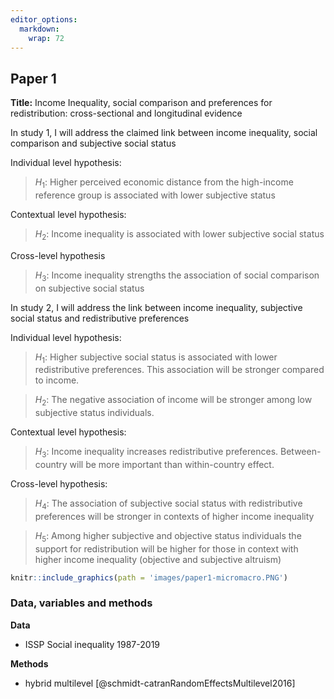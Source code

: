 ```yaml
---
editor_options:
  markdown:
    wrap: 72
---
```


## Paper 1

**Title:** Income Inequality, social comparison and preferences for redistribution: cross-sectional and longitudinal evidence

In study 1, I will address the claimed link between income inequality, social comparison and subjective social status

Individual level hypothesis:

> $H_1$: Higher perceived economic distance from the high-income reference group is associated with lower subjective status

Contextual level hypothesis:

> $H_2$: Income inequality is associated with lower subjective social status

Cross-level hypothesis

> $H_3$: Income inequality strengths the association of social comparison on subjective social status

In study 2, I will address the link between income inequality, subjective social status and redistributive preferences

Individual level hypothesis:

> $H_1$: Higher subjective social status is associated with lower redistributive preferences. This association will be stronger compared to income.

> $H_2$: The negative association of income will be stronger among low subjective status individuals.

Contextual level hypothesis:

> $H_3$: Income inequality increases redistributive preferences. Between-country will be more important than within-country effect.

Cross-level hypothesis:

> $H_4$: The association of subjective social status with redistributive preferences will be stronger in contexts of higher income inequality 

>  $H_5$: Among higher subjective and objective status individuals the support for redistribution will be higher for those in context with higher income inequality (objective and subjective altruism)  


```r
knitr::include_graphics(path = 'images/paper1-micromacro.PNG')
```

### Data, variables and methods

**Data**

- ISSP Social inequality 1987-2019 
<!-- - World Value Survey?
- items redistribution
- country-year 
  -->

**Methods**
  
- hybrid multilevel [@schmidt-catranRandomEffectsMultilevel2016]

<!-- - Multilevel mediation analysis: https://www.youtube.com/watch?v=GZMXEq7GPvY

- generalized additive models https://m-clark.github.io/generalized-additive-models/building_gam.html  -->


